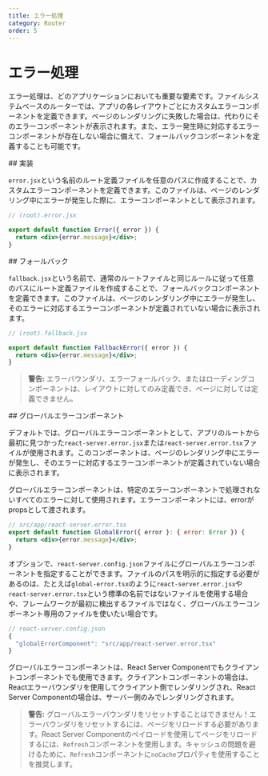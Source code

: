 ```yaml
---
title: エラー処理
category: Router
order: 5
---
```



# エラー処理

エラー処理は、どのアプリケーションにおいても重要な要素です。ファイルシステムベースのルーターでは、アプリの各レイアウトごとにカスタムエラーコンポーネントを定義できます。ページのレンダリングに失敗した場合は、代わりにそのエラーコンポーネントが表示されます。また、エラー発生時に対応するエラーコンポーネントが存在しない場合に備えて、フォールバックコンポーネントを定義することも可能です。

<Link name="implementation">
## 実装
</Link>

`error.jsx`という名前のルート定義ファイルを任意のパスに作成することで、カスタムエラーコンポーネントを定義できます。このファイルは、ページのレンダリング中にエラーが発生した際に、エラーコンポーネントとして表示されます。

```jsx
// (root).error.jsx

export default function Error({ error }) {
  return <div>{error.message}</div>;
}
```

<Link name="fallback">
## フォールバック
</Link>

`fallback.jsx`という名前で、通常のルートファイルと同じルールに従って任意のパスにルート定義ファイルを作成することで、フォールバックコンポーネントを定義できます。このファイルは、ページのレンダリング中にエラーが発生し、そのエラーに対応するエラーコンポーネントが定義されていない場合に表示されます。

```jsx
// (root).fallback.jsx

export default function FallbackError({ error }) {
  return <div>{error.message}</div>;
}
```

> **警告:** エラーバウンダリ、エラーフォールバック、またはローディングコンポーネントは、レイアウトに対してのみ定義でき、ページに対しては定義できません。

<Link name="global">
## グローバルエラーコンポーネント
</Link>

デフォルトでは、グローバルエラーコンポーネントとして、アプリのルートから最初に見つかった`react-server.error.jsx`または`react-server.error.tsx`ファイルが使用されます。このコンポーネントは、ページのレンダリング中にエラーが発生し、そのエラーに対応するエラーコンポーネントが定義されていない場合に表示されます。

グローバルエラーコンポーネントは、特定のエラーコンポーネントで処理されないすべてのエラーに対して使用されます。エラーコンポーネントには、errorがpropsとして渡されます。

```jsx
// src/app/react-server.error.tsx
export default function GlobalError({ error }: { error: Error }) {
  return <div>{error.message}</div>;
}
```

オプションで、`react-server.config.json`ファイルにグローバルエラーコンポーネントを指定することができます。ファイルのパスを明示的に指定する必要があるのは、たとえば`global-error.tsx`のように`react-server.error.jsx`や`react-server.error.tsx`という標準の名前ではないファイルを使用する場合や、フレームワークが最初に検出するファイルではなく、グローバルエラーコンポーネント専用のファイルを使いたい場合です。

```jsx
// react-server.config.json
{
  "globalErrorComponent": "src/app/react-server.error.tsx"
}
```

グローバルエラーコンポーネントは、React Server Componentでもクライアントコンポーネントでも使用できます。クライアントコンポーネントの場合は、Reactエラーバウンダリを使用してクライアント側でレンダリングされ、React Server Componentの場合は、サーバー側のみでレンダリングされます。

> **警告:** グローバルエラーバウンダリをリセットすることはできません！エラーバウンダリをリセットするには、ページをリロードする必要があります。React Server Componentのペイロードを使用してページをリロードするには、`Refresh`コンポーネントを使用します。キャッシュの問題を避けるために、`Refresh`コンポーネントに`noCache`プロパティを使用することを推奨します。
